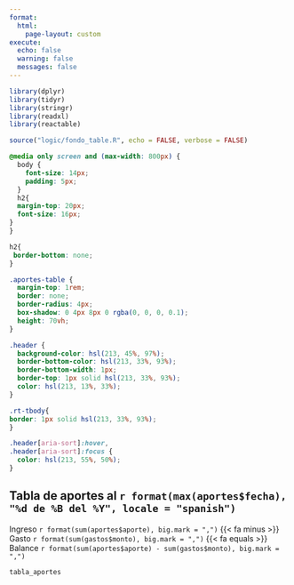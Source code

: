 ```yaml
---
format:
  html:
    page-layout: custom
execute:
  echo: false
  warning: false
  messages: false
---
```


```r
library(dplyr)
library(tidyr)
library(stringr)
library(readxl)
library(reactable)

source("logic/fondo_table.R", echo = FALSE, verbose = FALSE)
```

```css
@media only screen and (max-width: 800px) {
  body {
    font-size: 14px;
    padding: 5px;
  }
  h2{
  margin-top: 20px;
  font-size: 16px;
}
}

h2{
 border-bottom: none;
}

.aportes-table {
  margin-top: 1rem;
  border: none;
  border-radius: 4px;
  box-shadow: 0 4px 8px 0 rgba(0, 0, 0, 0.1);
  height: 70vh;
}

.header {
  background-color: hsl(213, 45%, 97%);
  border-bottom-color: hsl(213, 33%, 93%);
  border-bottom-width: 1px;
  border-top: 1px solid hsl(213, 33%, 93%);
  color: hsl(213, 13%, 33%);
}

.rt-tbody{
border: 1px solid hsl(213, 33%, 93%);
}

.header[aria-sort]:hover,
.header[aria-sort]:focus {
  color: hsl(213, 55%, 50%);
}

```


## Tabla de aportes al `r format(max(aportes$fecha), "%d de %B del %Y", locale = "spanish")` {.px-md-5 .d-flex .flex-column .align-items-center}

::: {d-flex}
<span class="badge bg-success">Ingreso `r format(sum(aportes$aporte), big.mark = ",")`</span> {{< fa minus >}}
<span class="badge bg-danger">Gasto `r format(sum(gastos$monto), big.mark = ",")`</span> {{< fa equals >}}
<span class="badge bg-primary">Balance `r format(sum(aportes$aporte) - sum(gastos$monto), big.mark = ",")`</span>
:::


```r
tabla_aportes
```


